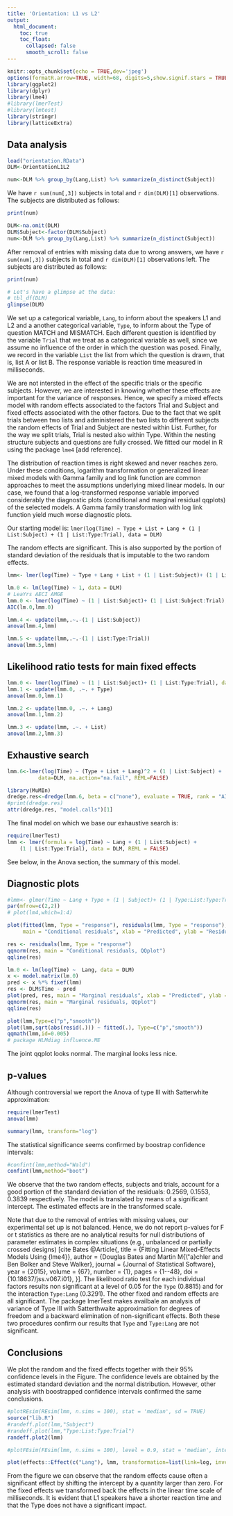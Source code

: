 ```yaml
---
title: 'Orientation: L1 vs L2'
output:
  html_document:
    toc: true
    toc_float:
      collapsed: false
      smooth_scroll: false
---
```


```r
knitr::opts_chunk$set(echo = TRUE,dev='jpeg')
options(formatR.arrow=TRUE, width=68, digits=5,show.signif.stars = TRUE)
library(ggplot2)
library(dplyr)
library(lme4)
#library(lmerTest)
#library(lmtest)
library(stringr)
library(latticeExtra)
```

## Data analysis


```r
load("orientation.RData")
DLM<-OrientationL1L2

num<-DLM %>% group_by(Lang,List) %>% summarize(n_distinct(Subject))
```

We have `r sum(num[,3])` subjects in total and `r dim(DLM)[1]` observations. The subjects are distributed as follows:

```r
print(num)
```

```r
DLM<-na.omit(DLM)
DLM$Subject<-factor(DLM$Subject)
num<-DLM %>% group_by(Lang,List) %>% summarize(n_distinct(Subject))
```

After removal of entries with missing data due to wrong answers, we have `r sum(num[,3])` subjects in total and `r dim(DLM)[1]` observations left. The subjects are distributed as follows:


```r
print(num)
```

```r
# Let's have a glimpse at the data:
# tbl_df(DLM)
glimpse(DLM)
```

We set up a categorical variable, `Lang`, to inform about the speakers L1 and L2 and a another categorical variable, `Type`, to inform about the Type of question MATCH and MISMATCH. Each different question is identified by the variable `Trial` that we treat as a categorical variable as well, since we assume no influence of the order in which the question was posed. Finally, we record in the variable `List` the list from which the question is drawn, that is, list A or list B. The response variable is reaction time measured in milliseconds.

We are not intersted in the effect of the specific trials or the specific subjects. However, we are interested in knowing whether these effects are important for the variance of responses. Hence, we specify a mixed effects model with random effects associated to the factors Trial and  Subject and fixed effects associated with the other factors. Due to the fact that we split trials between two lists and administered the two lists to different subjects the random effects of  Trial and  Subject are nested within List. Further, for the way we split trials, Trial is nested also within Type. Within the nesting structure subjects and questions are fully crossed. We fitted our model in R using the package `lme4` [add reference].

The distribution of reaction times is right skewed and never reaches zero. Under these conditions, logarithm transformation or generalized linear mixed models with Gamma family and log link function are common approaches to meet the assumptions underlying mixed linear models. In our case, we found that a log-transformed response variable imporved considerably the diagnostic plots (conditional and marginal residual qqplots) of the selected models. A Gamma family transformation with log link function yield much worse diagnostic plots. 


Our starting model is: 
`lmer(log(Time) ~ Type + List + Lang + (1 | List:Subject) + (1 | List:Type:Trial), data = DLM)`

The random effects are significant. This is also supported by the portion of standard deviation of the residuals that is imputable to the two random effects. 

```r
lmm<- lmer(log(Time) ~ Type + Lang + List + (1 | List:Subject)+ (1 | List:Type:Trial), data = DLM, REML=FALSE)
```


```r
lm.0 <- lm(log(Time) ~ 1, data = DLM)
# LeaYrs AECI AMGE
lmm.0 <- lmer(log(Time) ~ (1 | List:Subject)+ (1 | List:Subject:Trial), data = DLM)
AIC(lm.0,lmm.0)

lmm.4 <- update(lmm,.~.-(1 | List:Subject))
anova(lmm.4,lmm)

lmm.5 <- update(lmm,.~.-(1 | List:Type:Trial))
anova(lmm.5,lmm)
```


## Likelihood ratio tests for main fixed effects

```r
lmm.0 <- lmer(log(Time) ~ (1 | List:Subject)+ (1 | List:Type:Trial), data = DLM)
lmm.1 <- update(lmm.0, .~. + Type)
anova(lmm.0,lmm.1)

lmm.2 <- update(lmm.0, .~. + Lang)
anova(lmm.1,lmm.2)

lmm.3 <- update(lmm, .~. + List)
anova(lmm.2,lmm.3)
```




## Exhaustive search

```r
lmm.6<-lmer(log(Time) ~ (Type + List + Lang)^2 + (1 | List:Subject) + (1 | List:Type:Trial),
          data=DLM, na.action="na.fail", REML=FALSE)

library(MuMIn)
dredge.res<-dredge(lmm.6, beta = c("none"), evaluate = TRUE, rank = "AICc", fixed = NULL, m.lim = NULL,  trace = FALSE)
#print(dredge.res)
attr(dredge.res, "model.calls")[1]
```


The final model on which we base our exhaustive search is:

```r
require(lmerTest)
lmm <- lmer(formula = log(Time) ~ Lang + (1 | List:Subject) + 
    (1 | List:Type:Trial), data = DLM, REML = FALSE)
```

See below, in the Anova section, the summary of this model.



## Diagnostic plots

```r
#lmm<- glmer(Time ~ Lang + Type + (1 | Subject)+ (1 | Type:List:Type:Trial), data = DLM,family=Gamma(link = "log"))
par(mfrow=c(2,2))
# plot(lm4,which=1:4)

plot(fitted(lmm, Type = "response"), residuals(lmm, Type = "response"),
     main = "Conditional residuals", xlab = "Predicted", ylab = "Residuals")

res <- residuals(lmm, Type = "response")
qqnorm(res, main = "Conditional residuals, QQplot")
qqline(res)

lm.0 <- lm(log(Time) ~  Lang, data = DLM)
x <- model.matrix(lm.0)
pred <- x %*% fixef(lmm)
res <- DLM$Time - pred
plot(pred, res, main = "Marginal residuals", xlab = "Predicted", ylab = "Residuals")
qqnorm(res, main = "Marginal residuals, QQplot")
qqline(res)

```

```r
plot(lmm,Type=c("p","smooth"))
plot(lmm,sqrt(abs(resid(.))) ~ fitted(.), Type=c("p","smooth"))
qqmath(lmm,id=0.005)
# package HLMdiag influence.ME
```


The joint qqplot looks normal. The marginal looks less nice. 


## p-values

Although controversial we report the Anova of type III with Satterwhite approximation:

```r
require(lmerTest)
anova(lmm)
```


```r
summary(lmm, transform="log")
```

The statistical significance seems confirmed by boostrap confidence intervals:
```r
#confint(lmm,method="Wald")
confint(lmm,method="boot")
```


We observe that the two random effects, subjects and trials, account for a good portion of the standard deviation of the residuals: 0.2569, 0.1553, 0.3839 respectively. The model is translated by means of a significant intercept. The estimated effects are in the transformed scale.

Note that due to the removal of entries with missing values, our experimental set up is not balanced. Hence, we do not report p-values for F or t statistics as there are no analytical results for null distributions of parameter estimates in complex situations (e.g., unbalanced or partially crossed designs) [cite Bates @Article{,
    title = {Fitting Linear Mixed-Effects Models Using {lme4}},
    author = {Douglas Bates and Martin M{\"a}chler and Ben Bolker and Steve Walker},
    journal = {Journal of Statistical Software},
    year = {2015},
    volume = {67},
    number = {1},
    pages = {1--48},
    doi = {10.18637/jss.v067.i01},
  }].
The likelihood ratio test for each individual factors results non significant at a level of 0.05 for the `Type` (0.8815) and for the interaction `Type:Lang` (0.3291). The other fixed and random effects are all significant. The package lmerTest makes availbale an analysis of variance of Type III  with  Satterthwaite 
approximation for degrees of freedom and a backward elimination of non-significant effects. Both these two procedures confirm our results that  `Type` and `Type:Lang` are not significant.


## Conclusions

We plot the random and the fixed effects together with their 95%
confidence levels in the Figure. The confidence levels are obtained by
the estimated standard deviation and the normal distribution. However,
other analysis with boostrapped confidence intervals confirmed the
same conclusions.


```r
#plotREsim(REsim(lmm, n.sims = 100), stat = 'median', sd = TRUE)
source("lib.R")
#randeff.plot(lmm,"Subject")
#randeff.plot(lmm,"Type:List:Type:Trial")
randeff.plot2(lmm)
```

```r
#plotFEsim(FEsim(lmm, n.sims = 100), level = 0.9, stat = 'median', intercept = FALSE)
```


```r
plot(effects::Effect(c("Lang"), lmm, transformation=list(link=log, inverse=exp)),cex=1,width=0,lwd=1,ylab="milliseconds",xlab="Speakers",main="", bg="grey50",fg="black",alternating=FALSE,par.settings = ggplot2like(),lines.title=0,between=list(x=1),colors=c("grey35","black")) 
```


From the figure we can observe that the random effects cause often a significant effect by shifting the intercept by a quantity larger than zero. For the fixed effects we transformed back the effects in the linear time scale of milliseconds. It is evident that L1 speakers have a shorter reaction time and that the Type does not have a significant impact.


<!--
## op <- options(contrasts = c("contr.sum", "contr.poly"))
# Type + CoR + Hand + EO + List + CEF + SRRC + Pre + Post + Post2 + STAY + LeaYrs + DUH + RPV + AMGE + AECI, 
-->

